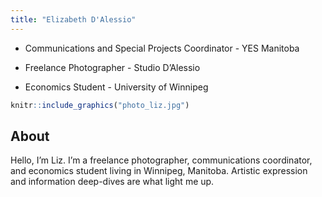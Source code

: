 ```yaml
---
title: "Elizabeth D'Alessio"
---
```


-   Communications and Special Projects Coordinator - YES Manitoba

-   Freelance Photographer - Studio D'Alessio

-   Economics Student - University of Winnipeg

```r
knitr::include_graphics("photo_liz.jpg")
```

## About

Hello, I'm Liz. I'm a freelance photographer, communications coordinator, and economics student living in Winnipeg, Manitoba. Artistic expression and information deep-dives are what light me up.
